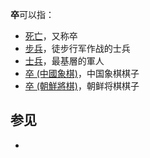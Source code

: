 {{Wiktionary|卒}}
'''卒'''可以指：

*[[死亡|死亡]]，又称卒
*[[步兵|步兵]]，徒步行军作战的士兵
*[[士兵|士兵]]，最基層的軍人
*[[卒_(中國象棋)|卒 (中國象棋)]]，中国象棋棋子
*[[卒_(朝鮮將棋)|卒 (朝鮮將棋)]]，朝鲜将棋棋子

==参见==
*{{Lookfrom|卒}}

{{Disambig|Cat=一字消歧义}}